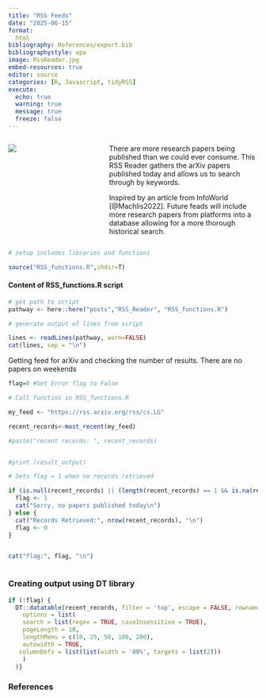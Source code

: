```yaml
---
title: "RSS Feeds"
date: "2025-06-15"
format: 
  html
bibliography: References/export.bib  
bibliographystyle: apa
image: RssReader.jpg  
embed-resources: true
editor: source
categories: [R, Javascript, tidyRSS]
execute: 
  echo: true
  warning: true
  message: true
  freeze: false
---
```


::: columns

::: {.column width="30%"}

![](RssReader.jpg)
:::


::: {.column width="5%"}

:::

::: {.column width="65%"}

There are more research papers being published than we could ever consume. This RSS Reader gathers the arXiv papers published today and allows us to search through by keywords. 

Inspired by an article from InfoWorld [@Machlis2022]. Future feads will include more research papers from platforms into a database allowing for a more thorough historical search.

:::
:::


```r
# setup includes libraries and functions

source("RSS_functions.R",chdir=T)
```

#### Content of RSS_functions.R script

```r

# get path to script
pathway <- here::here("posts","RSS_Reader", "RSS_functions.R")

# generate output of lines from script

lines <- readLines(pathway, warn=FALSE)
cat(lines, sep = "\n")

```


Getting feed for arXiv and checking the number of results. There are no papers on weekends

```r

flag=0 #Set Error flag to False

# Call functins in RSS_functions.R

my_feed <- "https://rss.arxiv.org/rss/cs.LG"

recent_records<-most_recent(my_feed)

#paste("recent records: ", recent_records)


#print (result_output)

# Sets flag = 1 when no records retrieved

if (is.null(recent_records) || (length(recent_records) == 1 && is.na(recent_records))) {
  flag <- 1
  cat("Sorry, no papers published today\n")
} else {
  cat("Records Retrieved:", nrow(recent_records), "\n")
  flag <- 0
}


cat("flag:", flag, "\n")



```


:::{.column-page}

### Creating output using DT library

```r
if (!flag) {
  DT::datatable(recent_records, filter = 'top', escape = FALSE, rownames = FALSE,
    options = list(
    search = list(regex = TRUE, caseInsensitive = TRUE),  
    pageLength = 10,
    lengthMenu = c(10, 25, 50, 100, 200),
    autowidth = TRUE,
   columnDefs = list(list(width = '80%', targets = list(2)))
    )
  )}
```

:::

### References





